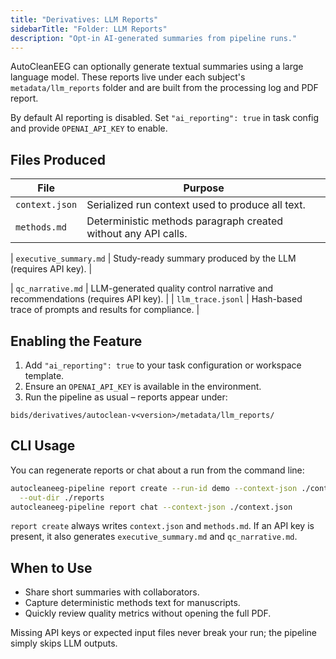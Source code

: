 ```yaml
---
title: "Derivatives: LLM Reports"
sidebarTitle: "Folder: LLM Reports"
description: "Opt-in AI-generated summaries from pipeline runs."
---
```


AutoCleanEEG can optionally generate textual summaries using a large
language model. These reports live under each subject's
`metadata/llm_reports` folder and are built from the processing log and
PDF report.

<!-- markdownlint-disable-next-line MD033 -->
<Info>By default AI reporting is disabled. Set `"ai_reporting": true`
in task config and provide `OPENAI_API_KEY` to enable.</Info>

## Files Produced

| File | Purpose |
|------|---------|
| `context.json` | Serialized run context used to produce all text. |
| `methods.md` | Deterministic methods paragraph created without any API calls. |
<!-- markdownlint-disable-next-line MD013 -->
| `executive_summary.md` | Study-ready summary produced by the LLM (requires API key). |
<!-- markdownlint-disable-next-line MD013 -->
| `qc_narrative.md` | LLM-generated quality control narrative and recommendations (requires API key). |
| `llm_trace.jsonl` | Hash-based trace of prompts and results for compliance. |

## Enabling the Feature

1. Add `"ai_reporting": true` to your task configuration or workspace
   template.
2. Ensure an `OPENAI_API_KEY` is available in the environment.
3. Run the pipeline as usual – reports appear under:

```text
bids/derivatives/autoclean-v<version>/metadata/llm_reports/
```

## CLI Usage

You can regenerate reports or chat about a run from the command line:

```bash
autocleaneeg-pipeline report create --run-id demo --context-json ./context.json \
  --out-dir ./reports
autocleaneeg-pipeline report chat --context-json ./context.json
```

`report create` always writes `context.json` and `methods.md`. If an API
key is present, it also generates `executive_summary.md` and
`qc_narrative.md`.

## When to Use

- Share short summaries with collaborators.
- Capture deterministic methods text for manuscripts.
- Quickly review quality metrics without opening the full PDF.

<!-- markdownlint-disable-next-line MD033 -->
<Info>Missing API keys or expected input files never break your run; the
pipeline simply skips LLM outputs.</Info>
